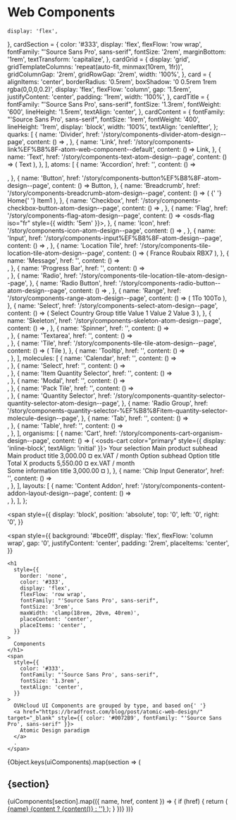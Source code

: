
<Meta title="UI Components/Introduction" />

# Web Components

    display: 'flex',
  },
  cardSection = {
    color: '#333',
    display: 'flex',
    flexFlow: 'row wrap',
    fontFamily: "'Source Sans Pro', sans-serif",
    fontSize: '2rem',
    marginBottom: '1rem',
    textTransform: 'capitalize',
  },
  cardGrid = {
    display: 'grid',
    gridTemplateColumns: 'repeat(auto-fit, minmax(10rem, 1fr))',
    gridColumnGap: '2rem',
    gridRowGap: '2rem',
    width: '100%',
  },
  card = {
    alignItems: 'center',
    borderRadius: '0.5rem',
    boxShadow: '0 0.5rem 1rem rgba(0,0,0,0.2)',
    display: 'flex',
    flexFlow: 'column',
    gap: '1.5rem',
    justifyContent: 'center',
    padding: '1rem',
    width: '100%',
  },
  cardTitle = {
    fontFamily: "'Source Sans Pro', sans-serif",
    fontSize: '1.3rem',
    fontWeight: '600',
    lineHeight: '1.5rem',
    textAlign: 'center',
  },
  cardContent = {
    fontFamily: "'Source Sans Pro', sans-serif",
    fontSize: '1rem',
    fontWeight: '400',
    lineHeight: '1rem',
    display: 'block',
    width: '100%',
    textAlign: 'cenleftter',
  };
  quarks: [
    {
      name: 'Divider',
      href: '/story/components-divider-atom-design--page',
      content: () => <osds-divider color="primary" size="8" separator="true"></osds-divider>,
    },
    {
      name: 'Link',
      href: '/story/components-link%EF%B8%8F-atom-web-component--default',
      content: () => <osds-link color="primary">Link</osds-link>,
    },
    {
      name: 'Text',
      href: '/story/components-text-atom-design--page',
      content: () => (
        <osds-text level="title" color="primary">
          Text
        </osds-text>
      ),
    },
  ],
  atoms: [
    {
      name: 'Accordion',
      href: '',
      content: () => <div></div>,
    },
    {
      name: 'Button',
      href: '/story/components-button%EF%B8%8F-atom-design--page',
      content: () => <osds-button color="primary">Button</osds-button>,
    },
    {
      name: '️Breadcrumb',
      href: '/story/components-breadcrumb-atom-design--page',
      content: () => (
        <osds-breadcrumb>
          <osds-breadcrumb-item>
            <osds-link color="primary" href="home">
              {' '}
              Home{' '}
            </osds-link>
          </osds-breadcrumb-item>
          <osds-breadcrumb-item>
            <osds-text>Item1</osds-text>
          </osds-breadcrumb-item>
        </osds-breadcrumb>
      ),
    },
    {
      name: 'Checkbox',
      href: '/story/components-checkbox-button-atom-design--page',
      content: () => <osds-checkbox-button color="primary"></osds-checkbox-button>,
    },
    {
      name: 'Flag',
      href: '/story/components-flag-atom-design--page',
      content: () => <osds-flag iso="fr" style={{ width: '5em' }}></osds-flag>,
    },
    {
      name: 'Icon',
      href: '/story/components-icon-atom-design--page',
      content: () => <osds-icon color="primary" name="home"></osds-icon>,
    },
    {
      name: 'Input',
      href: '/story/components-input%EF%B8%8F-atom-design--page',
      content: () => <osds-input color="primary" placeholder="Input"></osds-input>,
    },
    {
      name: 'Location Tile',
      href: '/story/components-tile-location-tile-atom-design--page',
      content: () => (
        <osds-location-tile color="primary" selectable="true" iso="fr">
          <span slot="country">France</span>
          <span slot="city">Roubaix</span>
          <span slot="info">RBX7</span>
        </osds-location-tile>
      ),
    },
    {
      name: 'Message',
      href: '',
      content: () => <div></div>,
    },
    {
      name: 'Progress Bar',
      href: '',
      content: () => <div></div>,
    },
    {
      name: 'Radio',
      href: '/story/components-tile-location-tile-atom-design--page',
    },
    {
      name: 'Radio Button',
      href: '/story/components-radio-button--atom-design--page',
      content: () => <osds-radio-button></osds-radio-button>,
    },
    {
      name: 'Range',
      href: '/story/components-range-atom-design--page',
      content: () => (
        <osds-range color="primary" min="1" max="100" step="5">
          <span slot="start-bound">
            <osds-text level="caption" color="primary" size="md">
              1To
            </osds-text>
          </span>
          <span slot="end-bound">
            <osds-text level="caption" color="primary" size="md">
              100To
            </osds-text>
          </span>
        </osds-range>
      ),
    },
    {
      name: 'Select',
      href: '/story/components-select-atom-design--page',
      content: () => (
        <osds-select flex>
          <span slot="placeholder">Select Country</span>
          <osds-select-group>Group title</osds-select-group>
          <osds-select-option value="1">Value 1</osds-select-option>
          <osds-select-option value="2">Value 2</osds-select-option>
          <osds-select-option value="3">Value 3</osds-select-option>
        </osds-select>
      ),
    },
    {
      name: 'Skeleton',
      href: '/story/components-skeleton-atom-design--page',
      content: () => <osds-skeleton></osds-skeleton>,
    },
    {
      name: 'Spinner',
      href: '',
      content: () => <div></div>,
    },
    {
      name: 'Textarea',
      href: '',
      content: () => <div></div>,
    },
    {
      name: 'Tile',
      href: '/story/components-tile-tile-atom-design--page',
      content: () => (
        <osds-tile color="primary" selectable="true">
          Tile
        </osds-tile>
      ),
    },
    {
      name: 'Tooltip',
      href: '',
      content: () => <div></div>,
    },
  ],
  molecules: [
    {
      name: 'Calendar',
      href: '',
      content: () => <div></div>,
    },
    {
      name: 'Select',
      href: '',
      content: () => <div></div>,
    },
    {
      name: 'Item Quantity Selector',
      href: '',
      content: () => <div></div>,
    },
    {
      name: 'Modal',
      href: '',
      content: () => <div></div>,
    },
    {
      name: 'Pack Tile',
      href: '',
      content: () => <div></div>,
    },
    {
      name: 'Quantity Selector',
      href: '/story/components-quantity-selector-quantity-selector-atom-design--page',
    },
    {
      name: 'Radio Group',
      href: '/story/components-quantity-selector-%EF%B8%8Fitem-quantity-selector-molecule-design--page',
    },
    {
      name: 'Tab',
      href: '',
      content: () => <div></div>,
    },
    {
      name: 'Table',
      href: '',
      content: () => <div></div>,
    },
  ],
  organisms: [
    {
      name: 'Cart',
      href: '/story/components-cart-organism-design--page',
      content: () => (
        <osds-cart color="primary" style={{ display: 'inline-block', textAlign: 'initial' }}>
          <osds-cart-header slot="header">Your selection</osds-cart-header>
          <osds-cart-section>
            <osds-cart-item>
              <span slot="subhead">Main product subhead</span>
              <span slot="title">Main product title</span>
              <span slot="price">3,000.00 ¤</span>
              <span slot="extra">ex.VAT / month</span>
            </osds-cart-item>
            <osds-divider color="primary" size="0" separator="true"></osds-divider>
            <osds-cart-item-option>
              <span slot="subhead">Option subhead</span>
              <span slot="title">Option title</span>
            </osds-cart-item-option>
            <div class="cart-option-divider">
              <osds-divider color="primary" size="0" separator="true"></osds-divider>
            </div>
          </osds-cart-section>
          <osds-cart-footer slot="footer">
            <osds-cart-total>
              <span slot="total">Total</span>
              <span slot="info">X products</span>
              <span slot="price">5,550.00 ¤</span>
              <span slot="extra">ex.VAT / month</span>
            </osds-cart-total>
            <div class="cart-footer-divider">
              <osds-divider color="primary" size="6" separator="true" contrasted="true"></osds-divider>
            </div>
            <osds-cart-footer-item>
              <span slot="title">Some information title</span>
              <span slot="price">3,000.00 ¤</span>
            </osds-cart-footer-item>
            <osds-divider color="primary" size="6"></osds-divider>
          </osds-cart-footer>
        </osds-cart>
      ),
    },
    {
      name: 'Chip Input Generator',
      href: '',
      content: () => <div></div>,
    },
  ],
  layouts: [
    {
      name: 'Content Addon',
      href: '/story/components-content-addon-layout-design--page',
      content: () => <div></div>,
    },
  ],
};

<span
  style={{
    display: 'block',
    position: 'absolute',
    top: '0',
    left: '0',
    right: '0',
  }}
>
  <span
    style={{
      background: '#bce0ff',
      display: 'flex',
      flexFlow: 'column wrap',
      gap: '0',
      justifyContent: 'center',
      padding: '2rem',
      placeItems: 'center',
    }}
  >
    <h1
      style={{
        border: 'none',
        color: '#333',
        display: 'flex',
        flexFlow: 'row wrap',
        fontFamily: "'Source Sans Pro', sans-serif",
        fontSize: '3rem',
        maxWidth: 'clamp(18rem, 20vm, 40rem)',
        placeContent: 'center',
        placeItems: 'center',
      }}
    >
      Components
    </h1>
    <span
      style={{
        color: '#333',
        fontFamily: "'Source Sans Pro', sans-serif",
        fontSize: '1.3rem',
        textAlign: 'center',
      }}
    >
      OVHcloud UI Components are grouped by type, and based on{' '}
      <a href="https://bradfrost.com/blog/post/atomic-web-design/" target="_blank" style={{ color: '#0072B9', fontFamily: "'Source Sans Pro', sans-serif" }}>
        Atomic Design paradigm
      </a>
      .
    </span>
  </span>
  {Object.keys(uiComponents).map(section => (
    <span
      key={section}
      style={{
        display: 'flex',
        flexFlow: 'column wrap',
        padding: '1rem 2rem',
      }}
    >
      <h2 style={cardSection}>{section}</h2>
      <span style={cardGrid}>
        {uiComponents[section].map(({ name, href, content }) => {
          if (href) {
            return (
              <a style={cardLink} href={href} key={name}>
                <span style={card}>
                  <span style={cardTitle}>{name}</span>
                  {content ? <span style={cardContent}>{content()}</span> : ''}
                </span>
              </a>
            );
          }
        })}
      </span>
    </span>
  ))}
</span>
